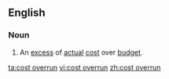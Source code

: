 ==English==


===Noun===
{{en-noun|head=[[cost]] [[overrun]]}}

# {{context|accounting|lang=en}} An [[excess]] of [[actual]] [[cost]] over [[budget]].

[[ta:cost overrun]]
[[vi:cost overrun]]
[[zh:cost overrun]]